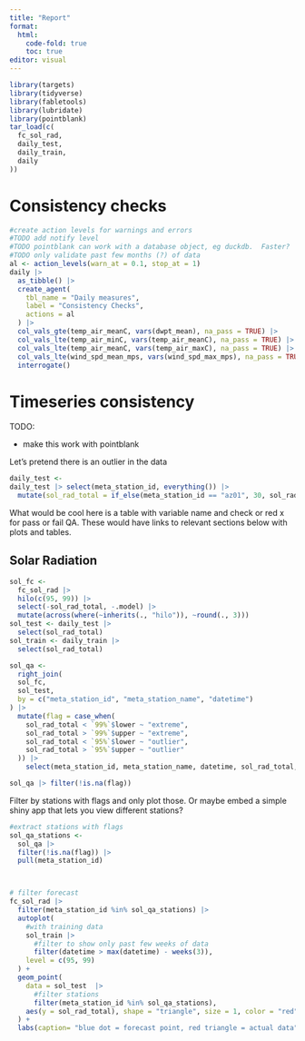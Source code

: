 ```yaml
---
title: "Report"
format: 
  html:
    code-fold: true
    toc: true
editor: visual
---
```


```r
library(targets)
library(tidyverse)
library(fabletools)
library(lubridate)
library(pointblank)
tar_load(c(
  fc_sol_rad,
  daily_test,
  daily_train,
  daily
))
```

# Consistency checks

```r
#create action levels for warnings and errors
#TODO add notify level
#TODO pointblank can work with a database object, eg duckdb.  Faster?
#TODO only validate past few months (?) of data
al <- action_levels(warn_at = 0.1, stop_at = 1)
daily |> 
  as_tibble() |> 
  create_agent(
    tbl_name = "Daily measures",
    label = "Consistency Checks",
    actions = al
  ) |> 
  col_vals_gte(temp_air_meanC, vars(dwpt_mean), na_pass = TRUE) |> 
  col_vals_lte(temp_air_minC, vars(temp_air_meanC), na_pass = TRUE) |> 
  col_vals_lte(temp_air_meanC, vars(temp_air_maxC), na_pass = TRUE) |> 
  col_vals_lte(wind_spd_mean_mps, vars(wind_spd_max_mps), na_pass = TRUE) |> 
  interrogate()

```

# Timeseries consistency

TODO:

-   make this work with pointblank

Let's pretend there is an outlier in the data

```r
daily_test <- 
daily_test |> select(meta_station_id, everything()) |> 
  mutate(sol_rad_total = if_else(meta_station_id == "az01", 30, sol_rad_total))
```

What would be cool here is a table with variable name and check or red x for pass or fail QA.
These would have links to relevant sections below with plots and tables.

## Solar Radiation

```r
sol_fc <- 
  fc_sol_rad |>
  hilo(c(95, 99)) |> 
  select(-sol_rad_total, -.model) |> 
  mutate(across(where(~inherits(., "hilo")), ~round(., 3)))
sol_test <- daily_test |>
  select(sol_rad_total)
sol_train <- daily_train |> 
  select(sol_rad_total)

sol_qa <- 
  right_join(
  sol_fc,
  sol_test,
  by = c("meta_station_id", "meta_station_name", "datetime")
) |> 
  mutate(flag = case_when(
    sol_rad_total < `99%`$lower ~ "extreme",
    sol_rad_total > `99%`$upper ~ "extreme",
    sol_rad_total < `95%`$lower ~ "outlier",
    sol_rad_total > `95%`$upper ~ "outlier"
  )) |> 
    select(meta_station_id, meta_station_name, datetime, sol_rad_total, forecast = .mean, flag)

sol_qa |> filter(!is.na(flag))
```

Filter by stations with flags and only plot those.
Or maybe embed a simple shiny app that lets you view different stations?

```r
#extract stations with flags
sol_qa_stations <- 
  sol_qa |> 
  filter(!is.na(flag)) |> 
  pull(meta_station_id)



# filter forecast
fc_sol_rad |> 
  filter(meta_station_id %in% sol_qa_stations) |> 
  autoplot(
    #with training data
    sol_train |>
      #filter to show only past few weeks of data
      filter(datetime > max(datetime) - weeks(3)),
    level = c(95, 99)
  ) +
  geom_point(
    data = sol_test  |> 
      #filter stations
      filter(meta_station_id %in% sol_qa_stations),
    aes(y = sol_rad_total), shape = "triangle", size = 1, color = "red"
  ) +
  labs(caption= "blue dot = forecast point, red triangle = actual data")
```
